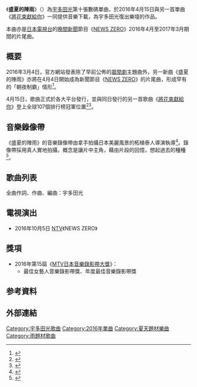 {{Single infobox
| Name = '''盛夏的陣雨'''
| Cover = Manatsunotoriame.jpg
| Artist = [[宇多田光|宇多田光]]
| from Album = [[Fantôme|Fantôme]]
| Released = 2016年4月15日
| Format = 數碼下載
| Genre = [[J-Pop|J-Pop]]
| Length = 5分38秒
| Label = [[環球音樂_(日本)|UNIVERSAL MUSIC]]
| Writer = [[宇多田光|宇多田光]]
| Producer = [[宇多田光|宇多田光]]
| Certification  =*白金唱片（單曲下載，[[日本唱片協會|日本唱片協會]]）
| Chart position =*週間最高順位2位（[[iTunes|iTunes]]）
*2016年度年間順位24位（iTunes）
| Last single = [[櫻花紛飛|櫻花紛飛]] <br /> （2012年）
| This single = '''盛夏的陣雨'''<br />[[將花束獻給你|將花束獻給你]] <br /> （2016年）
| Next single = [[道路_(宇多田光單曲)|道路]] <br /> （2016年）
}}

《'''盛夏的陣雨'''》（{{lang-ja|真夏の通り雨}}）為[[宇多田光|宇多田光]]第十張數碼單曲，於2016年4月15日與另一首單曲《[[將花束獻給你|將花束獻給你]]》一同提供音樂下載，為宇多田光復出樂壇的作品。

本曲亦是[[日本電視台|日本電視台]]的[[晚間新聞|晚間新聞]]節目《[[NEWS_ZERO|NEWS ZERO]]》2016年4月至2017年3月期間的片尾曲。

== 概要 ==
2016年3月4日，官方網站發表除了早前公佈的[[連續電視小說|晨間劇]]主題曲外，另一新曲《盛夏的陣雨》亦將在4月4日開始成為新聞節目《[[NEWS_ZERO|NEWS ZERO]]》的片尾曲，形成罕有的「朝夜制霸」情形<ref>{{cite news|script-title=宇多田光下月回歸　2新歌日夜洗腦|language=zh|newspaper=[[蘋果日報_(台灣)|蘋果日報]]|date=2016-03-04|accessdate=2017-04-08|url=http://www.appledaily.com.tw/realtimenews/article/new/20160304/808614/|archive-date=2016-09-20|archive-url=https://web.archive.org/web/20160920103330/http://www.appledaily.com.tw/realtimenews/article/new/20160304/808614|dead-url=no}}</ref>。

4月15日，歌曲正式於各大平台發行，並與同日發行的另一首歌曲《[[將花束獻給你|將花束獻給你]]》登上全球107個排行榜冠軍位置<ref>{{cite news|script-title=宇多田光新專輯酷狗全網首發 暌違8年再出發|language=zh|newspaper=Yes|date=2016-09-28|accessdate=2017-04-08|url=http://tw.fansyes.com/content/20160928/km8yl06q5rz64_2.shtml|archive-date=2021-01-23|archive-url=https://web.archive.org/web/20210123002637/http://tw.fansyes.com/content/20160928/km8yl06q5rz64_2.shtml|dead-url=no}}</ref><ref>{{cite news|script-title=ja:宇多田ヒカル「花束を君に」と「真夏の通り雨」がチャートを席捲、各ランキングで1,2位独占の快挙!|language=ja|newspaper=Spice|date=2016-04-20|accessdate=2017-04-08|url=https://spice.eplus.jp/articles/51638|archive-date=2021-01-23|archive-url=https://web.archive.org/web/20210123002643/https://spice.eplus.jp/articles/51638|dead-url=no}}</ref>。

== 音樂錄像帶 ==
《盛夏的陣雨》的音樂錄像帶由拿手拍攝日本美麗風景的柘植泰人導演執導<ref>{{cite news|script-title=宇多田光新歌公布，同時也公開MV|language=zh|newspaper=流行音樂地圖|date=2016-04-29|accessdate=2017-04-08|url=http://www.musicmap.tw/音樂週報/item/宇多田光新歌公布，同時也公開mv|archive-date=2020-09-20|archive-url=https://web.archive.org/web/20200920032928/http://www.musicmap.tw/%E9%9F%B3%E6%A8%82%E9%80%B1%E5%A0%B1/item/%E5%AE%87%E5%A4%9A%E7%94%B0%E5%85%89%E6%96%B0%E6%AD%8C%E5%85%AC%E5%B8%83%EF%BC%8C%E5%90%8C%E6%99%82%E4%B9%9F%E5%85%AC%E9%96%8Bmv|dead-url=no}}</ref>。錄像帶採用真人實地拍攝，概念是讓片中主角，藉由片段的回憶，想起過去的種種<ref>{{cite news|script-title=宇多田光睽違5年復出歌壇　新曲MV首曝光|language=zh|newspaper=蘋果日報|date=2016-04-15|accessdate=2017-04-08|url=http://www.appledaily.com.tw/realtimenews/article/international/20160415/840006/applesearch/宇多田光睽違5年復出歌壇　新曲MV首曝光|archive-date=2016-04-24|archive-url=https://web.archive.org/web/20160424024800/http://www.appledaily.com.tw/realtimenews/article/international/20160415/840006/applesearch/%E5%AE%87%E5%A4%9A%E7%94%B0%E5%85%89%E7%9D%BD%E9%81%955%E5%B9%B4%E5%BE%A9%E5%87%BA%E6%AD%8C%E5%A3%87%E3%80%80%E6%96%B0%E6%9B%B2MV%E9%A6%96%E6%9B%9D%E5%85%89|dead-url=no}}</ref>。

== 歌曲列表 ==
全曲作詞、作曲、編曲：宇多田光
{{tracklist
| headline = 數碼單曲
| title1 = 盛夏的陣雨
| note1 = 真夏の通り雨
| length1 = 5:38
}}

== 電視演出 ==
*2016年10月5日 [[日本電視台|NTV]]《NEWS ZERO》

== 獎項 ==
*2016年第15屆《[[MTV日本音樂錄影帶大獎|MTV日本音樂錄影帶大獎]]》：
**最佳女藝人音樂錄影帶獎、年度最佳音樂錄影帶獎

== 参考資料 ==
{{reflist}}

== 外部連結 ==
{{Utada Hikaru songs}}

[[Category:宇多田光歌曲|Category:宇多田光歌曲]]
[[Category:2016年單曲|Category:2016年單曲]]
[[Category:夏天題材樂曲|Category:夏天題材樂曲]]
[[Category:雨題材歌曲|Category:雨題材歌曲]]